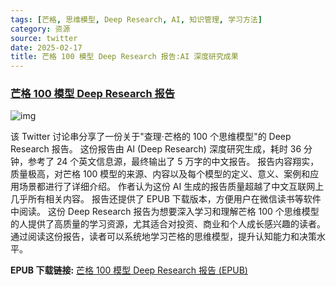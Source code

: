 ```yaml
---
tags: [芒格, 思维模型, Deep Research, AI, 知识管理, 学习方法]
category: 资源
source: twitter
date: 2025-02-17
title: 芒格 100 模型 Deep Research 报告:AI 深度研究成果
---
```


### [芒格 100 模型 Deep Research 报告](https://twitter-thread.com/t/1890393302572364092)

![img](https://img.mengpeng.tech/i/2025/02/17/67b2cb1368e60.webp)

该 Twitter 讨论串分享了一份关于"查理·芒格的 100 个思维模型"的 Deep Research 报告。  这份报告由 AI (Deep Research) 深度研究生成，耗时 36 分钟，参考了 24 个英文信息源，最终输出了 5 万字的中文报告。  报告内容翔实，质量极高，对芒格 100 模型的来源、内容以及每个模型的定义、意义、案例和应用场景都进行了详细介绍。  作者认为这份 AI 生成的报告质量超越了中文互联网上几乎所有相关内容。  报告还提供了 EPUB 下载版本，方便用户在微信读书等软件中阅读。  这份 Deep Research 报告为想要深入学习和理解芒格 100 个思维模型的人提供了高质量的学习资源，尤其适合对投资、商业和个人成长感兴趣的读者。  通过阅读这份报告，读者可以系统地学习芒格的思维模型，提升认知能力和决策水平。

**EPUB 下载链接:** [芒格 100 模型 Deep Research 报告 (EPUB)](https://t.co/Y6O7DiYod5) 
